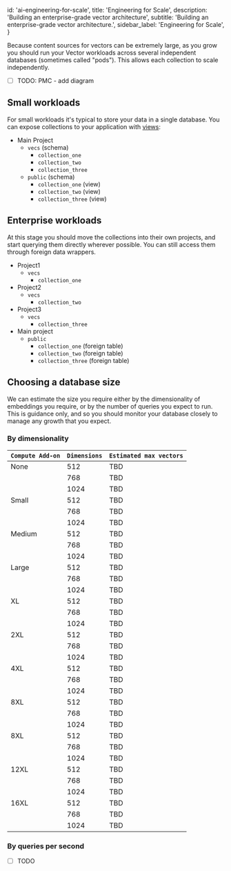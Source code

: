 
  id: 'ai-engineering-for-scale',
  title: 'Engineering for Scale',
  description: 'Building an enterprise-grade vector architecture',
  subtitle: 'Building an enterprise-grade vector architecture.',
  sidebar_label: 'Engineering for Scale',
}

Because content sources for vectors can be extremely large, as you grow you should run your Vector workloads across several independent databases (sometimes called "pods"). This allows each collection to scale independently.

- [ ] TODO: PMC - add diagram

## Small workloads

For small workloads it's typical to store your data in a single database. You can expose collections to your application with [views](/docs/guides/database/tables#views):

- Main Project
  - `vecs` (schema)
    - `collection_one`
    - `collection_two`
    - `collection_three`
  - `public` (schema)
    - `collection_one` (view)
    - `collection_two` (view)
    - `collection_three` (view)

## Enterprise workloads

At this stage you should move the collections into their own projects, and start querying them directly wherever possible. You can still access them through foreign data wrappers.

- Project1
  - `vecs`
    - `collection_one`
- Project2
  - `vecs`
    - `collection_two`
- Project3
  - `vecs`
    - `collection_three`
- Main project
  - `public`
    - `collection_one` (foreign table)
    - `collection_two` (foreign table)
    - `collection_three` (foreign table)

## Choosing a database size

We can estimate the size you require either by the dimensionality of embeddings you require, or by the number of queries you expect to run. This is guidance only, and so you should monitor your database closely to manage any growth that you expect.

### By dimensionality

| `Compute Add-on` | `Dimensions` | `Estimated max vectors` |
| ---------------- | ------------ | ----------------------- |
| None             | 512          | TBD                     |
|                  | 768          | TBD                     |
|                  | 1024         | TBD                     |
| Small            | 512          | TBD                     |
|                  | 768          | TBD                     |
|                  | 1024         | TBD                     |
| Medium           | 512          | TBD                     |
|                  | 768          | TBD                     |
|                  | 1024         | TBD                     |
| Large            | 512          | TBD                     |
|                  | 768          | TBD                     |
|                  | 1024         | TBD                     |
| XL               | 512          | TBD                     |
|                  | 768          | TBD                     |
|                  | 1024         | TBD                     |
| 2XL              | 512          | TBD                     |
|                  | 768          | TBD                     |
|                  | 1024         | TBD                     |
| 4XL              | 512          | TBD                     |
|                  | 768          | TBD                     |
|                  | 1024         | TBD                     |
| 8XL              | 512          | TBD                     |
|                  | 768          | TBD                     |
|                  | 1024         | TBD                     |
| 8XL              | 512          | TBD                     |
|                  | 768          | TBD                     |
|                  | 1024         | TBD                     |
| 12XL             | 512          | TBD                     |
|                  | 768          | TBD                     |
|                  | 1024         | TBD                     |
| 16XL             | 512          | TBD                     |
|                  | 768          | TBD                     |
|                  | 1024         | TBD                     |

### By queries per second

- [ ] TODO


